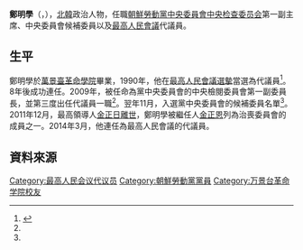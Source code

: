 {{noteTA
|G1=Country
|1=zh:北朝鮮; zh-cn:朝鲜; zh-tw:朝鮮; zh-hk:朝鮮; zh-sg:朝鲜;
}}

'''鄭明學'''（{{lang|ko|정명학}}，{{bd|？||||}}），[[北韓|北韓]]政治人物，任職[[朝鮮勞動黨中央委員會|朝鮮勞動黨中央委員會]][[朝鲜劳动党中央检查委员会|中央检查委员会]]第一副主席、中央委員會候補委員以及[[最高人民會議|最高人民會議]]代議員。

==生平==
鄭明學於[[萬景臺革命學院|萬景臺革命學院]]畢業，1990年，他在[[1990年朝鮮民主主義人民共和國最高人民會議選舉|最高人民會議選摰]]當選為代議員<ref name="unikorea">{{Cite web |url=http://nkinfo.unikorea.go.kr/nkp/theme/viewPeople.do?pageIndex=7&nkpmno=1527&nkPrsnKornm=&fromYear=&fromMonth=&toYear=&toMonth=&nkPrsnBirthGnacd=&nkPrsnSchulNm=&nkPrsnCareerCn=%EC%B5%9C%EA%B3%A0%EC%9D%B8%EB%AF%BC%ED%9A%8C%EC%9D%98+%EC%A0%9C13%EA%B8%B0+%EB%8C%80%EC%9D%98%EC%9B%90&nkOrgNm= |title=정명학 |accessdate=2014-04-29 |archive-date=2014-04-29 |archive-url=https://web.archive.org/web/20140429190551/http://nkinfo.unikorea.go.kr/nkp/theme/viewPeople.do?pageIndex=7&nkpmno=1527&nkPrsnKornm=&fromYear=&fromMonth=&toYear=&toMonth=&nkPrsnBirthGnacd=&nkPrsnSchulNm=&nkPrsnCareerCn=%EC%B5%9C%EA%B3%A0%EC%9D%B8%EB%AF%BC%ED%9A%8C%EC%9D%98+%EC%A0%9C13%EA%B8%B0+%EB%8C%80%EC%9D%98%EC%9B%90&nkOrgNm= |dead-url=no }}</ref>。8年後成功連任。2009年，被任命為黨中央委員會的中央檢閱委員會第一副委員長，並第三度出任代議員一職<ref name="unikorea"/>。翌年11月，入選黨中央委員會的候補委員名單<ref name="unikorea"/>。2011年12月，最高領導人[[金正日之死|金正日離世]]，鄭明學被繼任人[[金正恩|金正恩]]列為治喪委員會的成員之一。2014年3月，他連任為最高人民會議的代議員。

==資料來源==
{{reflist}}

[[Category:最高人民会议代议员|Category:最高人民会议代议员]]
[[Category:朝鮮勞動黨黨員|Category:朝鮮勞動黨黨員]]
[[Category:万景台革命学院校友|Category:万景台革命学院校友]]